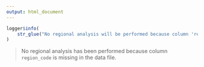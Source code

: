 ---
output: html_document
---

```{r}
logger$info(
    str_glue("No regional analysis will be performed because column 'region_code' is missing in {sQuote(FILE_DATA)}")
)
```

> No regional analysis has been performed because column `region_code` is missing in the data file.

